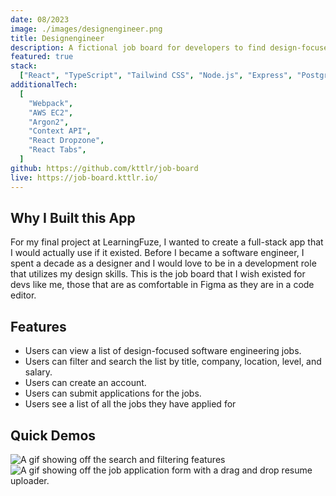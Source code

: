 ```yaml
---
date: 08/2023
image: ./images/designengineer.png
title: Designengineer
description: A fictional job board for developers to find design-focused development roles.
featured: true
stack:
  ["React", "TypeScript", "Tailwind CSS", "Node.js", "Express", "PostgreSQL"]
additionalTech:
  [
    "Webpack",
    "AWS EC2",
    "Argon2",
    "Context API",
    "React Dropzone",
    "React Tabs",
  ]
github: https://github.com/kttlr/job-board
live: https://job-board.kttlr.io/
---
```



## Why I Built this App

For my final project at LearningFuze, I wanted to create a full-stack app that I would actually use if it existed. Before I became a software engineer, I spent a decade as a designer and I would love to be in a development role that utilizes my design skills. This is the job board that I wish existed for devs like me, those that are as comfortable in Figma as they are in a code editor.

## Features

- Users can view a list of design-focused software engineering jobs.
- Users can filter and search the list by title, company, location, level, and salary.
- Users can create an account.
- Users can submit applications for the jobs.
- Users see a list of all the jobs they have applied for

## Quick Demos

<Image
  src={gif1}
  alt="A gif showing off the search and filtering features"
  width={800}
  height={650}
/>
<Image
  src={gif2}
  alt="A gif showing off the job application form with a drag and drop resume uploader."
  width={800}
  height={650}
/>
